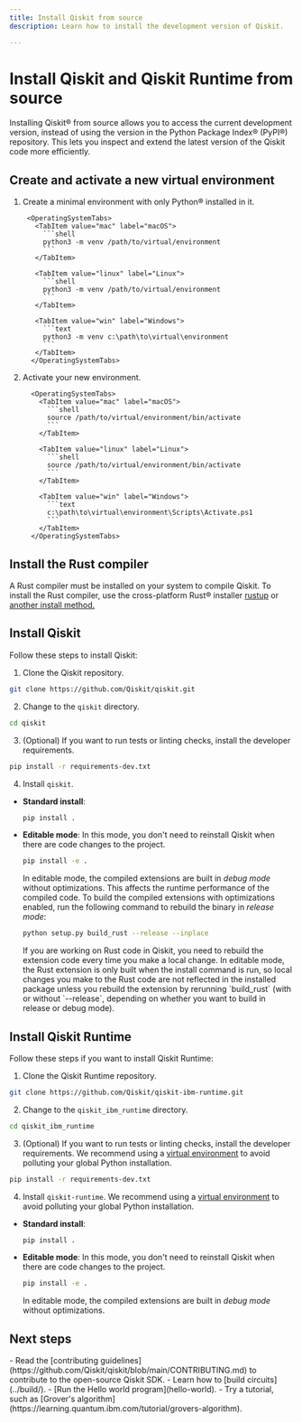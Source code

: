 ```yaml
---
title: Install Qiskit from source
description: Learn how to install the development version of Qiskit.

---
```

# Install Qiskit and Qiskit Runtime from source

Installing Qiskit&reg; from source allows you to access the current development version, instead of using the version in the Python Package Index&reg; (PyPI&reg;) repository. This lets you inspect and extend the latest version of the Qiskit code more efficiently. 

## Create and activate a new virtual environment

1. Create a minimal environment with only Python&reg; installed in it.

        <OperatingSystemTabs>
          <TabItem value="mac" label="macOS">
            ```shell
            python3 -m venv /path/to/virtual/environment
            ```
          </TabItem>

          <TabItem value="linux" label="Linux">
            ```shell
            python3 -m venv /path/to/virtual/environment
            ```
          </TabItem>

          <TabItem value="win" label="Windows">
            ```text
            python3 -m venv c:\path\to\virtual\environment
            ```
          </TabItem>
         </OperatingSystemTabs>

1. Activate your new environment.

         <OperatingSystemTabs>
           <TabItem value="mac" label="macOS">
             ```shell
             source /path/to/virtual/environment/bin/activate
             ```
           </TabItem>

           <TabItem value="linux" label="Linux">
             ```shell
             source /path/to/virtual/environment/bin/activate
             ```
           </TabItem>

           <TabItem value="win" label="Windows">
             ```text
             c:\path\to\virtual\environment\Scripts\Activate.ps1
             ```
           </TabItem>
         </OperatingSystemTabs>

## Install the Rust compiler

A Rust compiler must be installed on your system to compile Qiskit. To install the Rust compiler, use the cross-platform Rust&reg; installer [rustup](https://rustup.rs/) or [another install method.](https://forge.rust-lang.org/infra/other-installation-methods.html) 

## Install Qiskit

Follow these steps to install Qiskit:

1. Clone the Qiskit repository.

```bash
git clone https://github.com/Qiskit/qiskit.git
```

2. Change to the `qiskit` directory. 

```bash
cd qiskit
```

3. (Optional) If you want to run tests or linting checks, install the developer requirements.

```bash
pip install -r requirements-dev.txt
```

4. Install `qiskit`. 

  * **Standard install**: 

    ```bash
    pip install .
    ```

  * **Editable mode**: In this mode, you don't need to reinstall Qiskit when there are code changes to the project.

    ```bash
    pip install -e .
    ```

    In editable mode, the compiled extensions are built in _debug mode_ without optimizations. This affects the runtime performance of the compiled code. To build the compiled extensions with optimizations enabled, run the following command to rebuild the binary in _release mode_:

    ```bash
    python setup.py build_rust --release --inplace
    ```

    <Admonition type="note">
    If you are working on Rust code in Qiskit, you need to rebuild the extension code every time you make a local change. In editable mode, the Rust extension is only built when the install command is run, so local changes you make to the Rust code are not reflected in the installed package unless you rebuild the extension by rerunning `build_rust` (with or without `--release`, depending on whether you want to build in release or debug mode).
    </Admonition>

## Install Qiskit Runtime

Follow these steps if you want to install Qiskit Runtime:

1. Clone the Qiskit Runtime repository.

```bash
git clone https://github.com/Qiskit/qiskit-ibm-runtime.git
```

2. Change to the `qiskit_ibm_runtime` directory. 

```bash
cd qiskit_ibm_runtime
```

3. (Optional) If you want to run tests or linting checks, install the developer requirements. We recommend using a [virtual environment](https://docs.python.org/3/library/venv.html) to avoid polluting your global Python installation.

```bash
pip install -r requirements-dev.txt
```

4. Install `qiskit-runtime`. We recommend using a [virtual environment](https://docs.python.org/3/library/venv.html) to avoid polluting your global Python installation.

  * **Standard install**: 

    ```bash
    pip install .
    ```

  * **Editable mode**: In this mode, you don't need to reinstall Qiskit when there are code changes to the project.

    ```bash
    pip install -e .
    ```

    In editable mode, the compiled extensions are built in _debug mode_ without optimizations. 


## Next steps

<Admonition type="tip" title="Recommendations">
  - Read the [contributing guidelines](https://github.com/Qiskit/qiskit/blob/main/CONTRIBUTING.md) to contribute to the open-source Qiskit SDK.
  - Learn how to [build circuits](../build/).
  - [Run the Hello world program](hello-world).
  - Try a tutorial, such as [Grover's algorithm](https://learning.quantum.ibm.com/tutorial/grovers-algorithm).
</Admonition>
